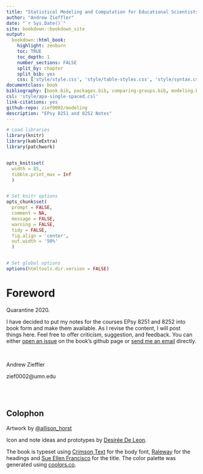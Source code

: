 ```yaml
--- 
title: "Statistical Modeling and Computation for Educational Scientists"
author: "Andrew Zieffler"
date: "`r Sys.Date()`"
site: bookdown::bookdown_site
output: 
  bookdown::html_book:
    highlight: zenburn
    toc: TRUE
    toc_depth: 1
    number_sections: FALSE
    split_by: chapter
    split_bib: yes
    css: ['style/style.css', 'style/table-styles.css', 'style/syntax.css', 'style/navbar.css']
documentclass: book
bibliography: [book.bib, packages.bib, comparing-groups.bib, modeling.bib]
csl: 'style/apa-single-spaced.csl'
link-citations: yes
github-repo: zief0002/modeling
description: "EPsy 8251 and 8252 Notes"
---
```




              
              

```r
# Load libraries
library(knitr)
library(kableExtra)
library(patchwork)


opts_knit$set(
  width = 85, 
  tibble.print_max = Inf
  )


# Set knitr options
opts_chunk$set(
  prompt = FALSE, 
  comment = NA, 
  message = FALSE, 
  warning = FALSE, 
  tidy = FALSE, 
  fig.align = 'center',
  out.width = '50%'
  )


# Set global options
options(htmltools.dir.version = FALSE)
```

# Foreword

Quarantine 2020. 

I have decided to put my notes for the courses EPsy 8251 and 8252 into book form and make them available. As I revise the content, I will post things here. Feel free to offer criticism, suggestion, and feedback. You can either [open an issue](https://github.com/zief0002/modeling/issues) on the book's github page or [send me an email](mailto: zief0002@umn.edu) directly.

<br />

Andrew Zieffler

zief0002@umn.edu


<br /> <br />


## Colophon

Artwork by [&commat;allison_horst](https://twitter.com/allison_horst)

Icon and note ideas and prototypes by [Desirée De Leon](http://desiree.rbind.io/).

The book is typeset using [Crimson Text](https://fonts.google.com/specimen/Crimson+Text) for the body font, [Raleway](https://fonts.google.com/specimen/Raleway) for the headings and [Sue Ellen Francisco](https://fonts.google.com/specimen/Sue+Ellen+Francisco) for the title. The color palette was generated using [coolors.co](https://coolors.co/).

<br /><br />




